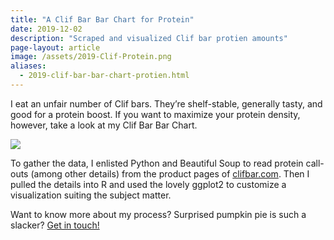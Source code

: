```yaml
---
title: "A Clif Bar Bar Chart for Protein"
date: 2019-12-02
description: "Scraped and visualized Clif bar protien amounts"
page-layout: article
image: /assets/2019-Clif-Protein.png
aliases: 
  - 2019-clif-bar-bar-chart-protien.html
---
```


I eat an unfair number of Clif bars. They're shelf-stable, generally tasty, and good for a protein boost. If you want to maximize your protein density, however, take a look at my Clif Bar Bar Chart.

![](/assets/2019-Clif-Protein.png)

To gather the data, I enlisted Python and Beautiful Soup to read protein call-outs (among other details) from the product pages of [clifbar.com](https://www.clifbar.com/). Then I pulled the details into R and used the lovely ggplot2 to customize a visualization suiting the subject matter.

Want to know more about my process? Surprised pumpkin pie is such a slacker? [Get in touch!](/index.html)
